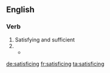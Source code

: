 ==English==

===Verb===
{{head|en|present participle}}

# Satisfying and sufficient
# {{present participle of|satisfice|lang=en|nocat=1}}
#* {{quote-journal|year=1956|author=Simon, H. A.|title=Rational choice and the structure of the environment|journal=Psychological Review|volume=63 No. 2|page=136|passage=A ‘satisficing’ path, a path that will permit satisfaction at some specified level of all its needs.}}

[[de:satisficing]]
[[fr:satisficing]]
[[ta:satisficing]]